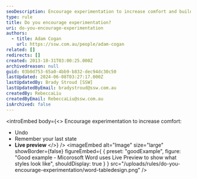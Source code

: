 ```yaml
---
seoDescription: Encourage experimentation to increase comfort and build confidence.
type: rule
title: Do you encourage experimentation?
uri: do-you-encourage-experimentation
authors:
  - title: Adam Cogan
    url: https://ssw.com.au/people/adam-cogan
related: []
redirects: []
created: 2013-10-31T03:00:25.000Z
archivedreason: null
guid: 03b0d753-65a0-4bb9-b832-dec94dc30c50
lastUpdated: 2024-06-08T03:27:17.000Z
lastUpdatedBy: Brady Stroud [SSW]
lastUpdatedByEmail: bradystroud@ssw.com.au
createdBy: RebeccaLiu
createdByEmail: RebeccaLiu@ssw.com.au
isArchived: false
---
```


<introEmbed
  body={<>
Encourage experimentation to increase comfort:

- Undo
- Remember your last state
- **Live preview**
  </>}
/>
<imageEmbed
  alt="Image"
  size="large"
  showBorder={false}
  figureEmbed={ {
    preset: "goodExample",
    figure: "Good example - Micorosoft Word uses Live Preview to show what styles look like",
    shouldDisplay: true
  } }
  src="/uploads/rules/do-you-encourage-experimentation/word-tabledesign.png"
/>
